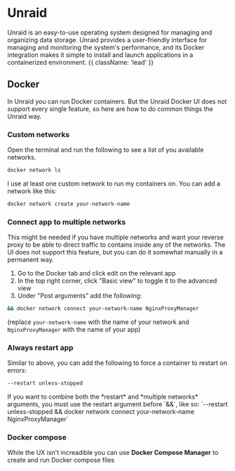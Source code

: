 
# Unraid

Unraid is an easy-to-use operating system designed for managing and organizing data storage. Unraid provides a user-friendly interface for managing and monitoring the system's performance, and its Docker integration makes it simple to install and launch applications in a containerized environment. {{ className: 'lead' }}

## Docker

In Unraid you can run Docker containers. But the Unraid Docker UI does not support every single feature, so here are how to do common things the Unraid way.

### Custom networks

Open the terminal and run the following to see a list of you available networks.

```bash
docker network ls
```

I use at least one custom network to run my containers on. You can add a network like this:

```bash
docker network create your-network-name
```

### Connect app to multiple networks

This might be needed if you have multiple networks and want your reverse proxy to be able to direct traffic to contains inside any of the networks. The UI does not support this feature, but you can do it somewhat manually in a permanent way.

1. Go to the Docker tab and click edit on the relevant app
2. In the top right corner, click "Basic view" to toggle it to the advanced view
3. Under "Post arguments" add the following:

```bash {{ title: 'Post arguments' }}
&& docker network connect your-network-name NginxProxyManager
```

(replace `your-network-name` with the name of your network and `NginxProxyManager` with the name of your app)

### Always restart app

Similar to above, you can add the following to force a container to restart on errors:

```bash {{ title: 'Post arguments' }}
--restart unless-stopped
```

<Note>
  If you want to combine both the *restart* and *multiple networks* arguments,
  you must use the restart argument before `&&`, like so: `--restart
  unless-stopped && docker network connect your-network-name NginxProxyManager`
</Note>

### Docker compose

While the UX isn't increadible you can use **Docker Compose Manager** to create and run Docker compose files
